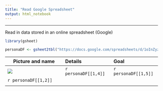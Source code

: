 ```yaml
---
title: "Read Google Spreadsheet"
output: html_notebook
---
```


<hr>
Read in data stored in an online spreadsheet (Google)
```r
library(gsheet)

personaDF <- gsheet2tbl("https://docs.google.com/spreadsheets/d/1oInZyzyVOcQCHEV1alHSb_sRXFw1xD_nch1w3nGr1TE")
```


| Picture and name           | Details              | Goal                 |
| -------------------------- |:---------------------| :--------------------|
| ![](`r personaDF[[1,3]]`)  | `r personaDF[[1,4]]` | `r personaDF[[1,5]]` |
| `r personaDF[[1,2]]`       |                      |                      |
|                            |                      |                      |